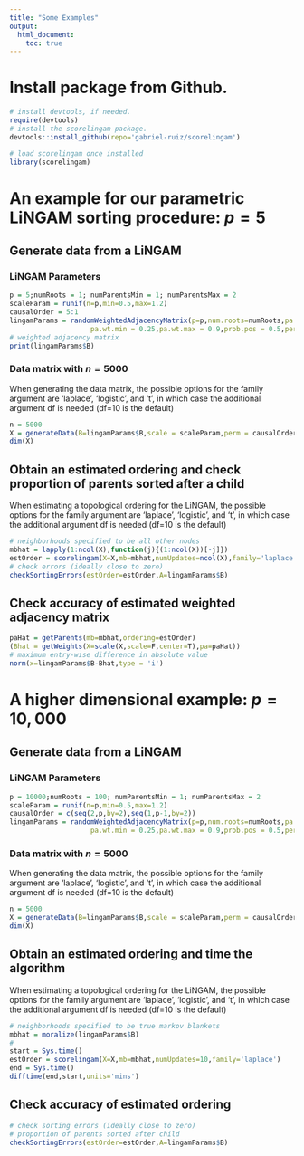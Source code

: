 ```yaml
---
title: "Some Examples"
output: 
  html_document:
    toc: true
---
```

# Install package from Github. 

```r
# install devtools, if needed. 
require(devtools)
# install the scorelingam package. 
devtools::install_github(repo='gabriel-ruiz/scorelingam')
```
```r
# load scorelingam once installed
library(scorelingam)
```

# An example for our parametric LiNGAM sorting procedure: $p=5$


## Generate data from a LiNGAM
### LiNGAM Parameters
```r
p = 5;numRoots = 1; numParentsMin = 1; numParentsMax = 2
scaleParam = runif(n=p,min=0.5,max=1.2)
causalOrder = 5:1
lingamParams = randomWeightedAdjacencyMatrix(p=p,num.roots=numRoots,pa.min=numParentsMin,pa.max=numParentsMax,
                    pa.wt.min = 0.25,pa.wt.max = 0.9,prob.pos = 0.5,perm = causalOrder)
# weighted adjacency matrix
print(lingamParams$B)
```
### Data matrix with $n=5000$
When generating the data matrix, the possible options for the family argument are 'laplace', 'logistic', and 't', in which case the additional argument df is needed (df=10 is the default)
```r
n = 5000
X = generateData(B=lingamParams$B,scale = scaleParam,perm = causalOrder,n = n,family = 'laplace')
dim(X)
```

## Obtain an estimated ordering and check proportion of parents sorted after a child
When estimating a topological ordering for the LiNGAM, the possible options for the family argument are 'laplace', 'logistic', and 't', in which case the additional argument df is needed (df=10 is the default)
```r
# neighborhoods specified to be all other nodes
mbhat = lapply(1:ncol(X),function(j){(1:ncol(X))[-j]}) 
estOrder = scorelingam(X=X,mb=mbhat,numUpdates=ncol(X),family='laplace')
# check errors (ideally close to zero)
checkSortingErrors(estOrder=estOrder,A=lingamParams$B)
```

## Check accuracy of estimated weighted adjacency matrix

```r
paHat = getParents(mb=mbhat,ordering=estOrder)
(Bhat = getWeights(X=scale(X,scale=F,center=T),pa=paHat))
# maximum entry-wise difference in absolute value
norm(x=lingamParams$B-Bhat,type = 'i')
```


# A higher dimensional example: $p=10,000$
## Generate data from a LiNGAM 
### LiNGAM Parameters
```r
p = 10000;numRoots = 100; numParentsMin = 1; numParentsMax = 2
scaleParam = runif(n=p,min=0.5,max=1.2)
causalOrder = c(seq(2,p,by=2),seq(1,p-1,by=2))
lingamParams = randomWeightedAdjacencyMatrix(p=p,num.roots=numRoots,pa.min=numParentsMin,pa.max=numParentsMax,
                    pa.wt.min = 0.25,pa.wt.max = 0.9,prob.pos = 0.5,perm = causalOrder)
```
### Data matrix with $n=5000$
When generating the data matrix, the possible options for the family argument are 'laplace', 'logistic', and 't', in which case the additional argument df is needed (df=10 is the default)
```r
n = 5000
X = generateData(B=lingamParams$B,scale = scaleParam,perm = causalOrder,n = n,family = 'laplace')
dim(X)
```

## Obtain an estimated ordering and time the algorithm
When estimating a topological ordering for the LiNGAM, the possible options for the family argument are 'laplace', 'logistic', and 't', in which case the additional argument df is needed (df=10 is the default)
```r
# neighborhoods specified to be true markov blankets
mbhat = moralize(lingamParams$B) 
#
start = Sys.time()
estOrder = scorelingam(X=X,mb=mbhat,numUpdates=10,family='laplace')
end = Sys.time()
difftime(end,start,units='mins')

```

## Check accuracy of estimated ordering

```r
# check sorting errors (ideally close to zero)
# proportion of parents sorted after child
checkSortingErrors(estOrder=estOrder,A=lingamParams$B)
```

